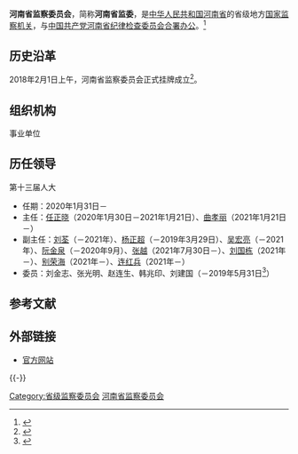 {{Infobox PRCG
|机构名称 = 河南省监察委员会
|标志1    = National Emblem of the People's Republic of China.svg
|标志1说明 = 
|标志2    =
|标志2说明 =
|中共合署办公 = [[中国共产党河南省纪律检查委员会|中国共产党河南省纪律检查委员会]]
|人员链接 = 
|职位1    = 主任
|人员1    = [[曲孝丽|曲孝丽]]
|职位2    = 副主任
|人员2    = [[刘国栋_(1965年)|刘国栋]]、[[别荣海|别荣海]]、[[张越_(1968年)|张　越]]、[[连红兵|连红兵]]
|人数2    = 4
|授权法源 = 
|组织法规 =
|成立时间 = 
|被接替者 = [[河南省监察厅|河南省监察厅]]
|业务上级 = [[中华人民共和国国家监察委员会|中华人民共和国国家监察委员会]]
|组织上级 = [[河南省人民代表大会|河南省人民代表大会]]<br />[[河南省人民代表大会常务委员会|河南省人民代表大会常务委员会]]
|中共上级 = [[中国共产党中央纪律检查委员会|中国共产党中央纪律检查委员会]]
|中共本级 = [[中国共产党河南省纪律检查委员会|中国共产党河南省纪律检查委员会]]（[[合署办公|合署办公]]）（监察委不设[[党组|党组]]）
|机构类型 = 省级[[中华人民共和国国家监察机关|国家监察机关]]
|行政级别 = 副省级
|下级链接 = 
|场所1    = 河南省监察委员会
|地址1    = [[河南省|河南省]][[郑州市|郑州市]][[金水区|金水区]]
|邮编1    = 450004
|电话1    =
|场所2    =
|地址2    = 
|电话2    = 
|官网2    = 
|官网     = [http://www.hnsjct.gov.cn/ 官方网站]
}}

'''河南省监察委员会'''，简称'''河南省监委'''，是[[中华人民共和国|中华人民共和国]][[河南省|河南省]]的省级地方[[中华人民共和国国家监察机关|国家监察机关]]，与[[中国共产党河南省纪律检查委员会|中国共产党河南省纪律检查委员会]][[合署办公|合署办公]]。<ref>{{Cite web|title=国家监察体制改革试点的重大阶段性成果——省级监察委员会诞生记|url=http://www.ccdi.gov.cn/toutiao/201802/t20180202_163150.html|accessdate=2020-08-12|work=中国纪检监察报}}</ref>
== 历史沿革 ==
2018年2月1日上午，河南省监察委员会正式挂牌成立<ref>{{cite web |author1=朱殿勇 |author2=刘勰 |title=河南省监察委员会正式挂牌成立 |url=http://newpaper.dahe.cn/hnrb/html/2018-02/02/content_222414.htm |publisher=[[河南日报|河南日报]] |date=2018-02-02}}</ref>。
== 组织机构 ==
{{columns-list|2|
*办公厅
*组织部
*宣传部
*机关党委
*研究室
*法规室
*信访室
*案件监督管理室
*案件审理室
*党风政纪监督室
*第一至第八监督检查室
*第九至第十五审查调查室
*外事合作室
*纪检监察干部监督室
*网络信息室
*综合事务管理室
*离退休干部工作室
}}
;事业单位
{{columns-list|2|
*河南纪检监察宣教基地
*机关服务中心
*河南省廉政文化教育中心
}}
== 历任领导 ==
;第十三届人大
*任期：2020年1月31日－
*主任：[[任正晓|任正晓]]（2020年1月30日－2021年1月21日）、[[曲孝丽|曲孝丽]]（2021年1月21日－）
*副主任：[[刘荃|刘荃]]（－2021年）、[[杨正超|杨正超]]（－2019年3月29日）、[[吴宏亮|吴宏亮]]（－2021年）、[[阮金泉|阮金泉]]（－2020年9月）、[[张越_(1968年)|张越]]（2021年7月30日－）、[[刘国栋_(1965年)|刘国栋]]（2021年－）、[[别荣海|别荣海]]（2021年－）、[[连红兵|连红兵]]（2021年－）
*委员：刘金志、张光明、赵连生、韩兆印、刘建国（－2019年5月31日<ref>{{cite web |title=河南省人大常委会任免名单 |url=http://newpaper.dahe.cn/hnrb/html/2019-06/01/content_343267.htm |publisher=河南日报 |date=2019-06-01}}</ref>）
== 参考文献 ==
{{Reflist}}

== 外部链接 ==
* [http://www.hnsjct.gov.cn/ 官方网站] {{Wayback|url=http://www.hnsjct.gov.cn/ |date=20210225121514 }}

{{-}}
{{党和国家机构|河南省|level=高级}}
{{中华人民共和国各省级行政区|监察机关}}
{{中华人民共和国河南省正职领导人|nocat}}
{{河南省领导人}}

[[Category:省级监察委员会|Category:省级监察委员会]]
[[Category:河南省监察委员会|]]